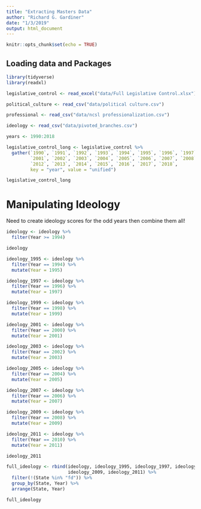 ```yaml
---
title: "Extracting Masters Data"
author: "Richard G. Gardiner"
date: "1/3/2019"
output: html_document
---
```


```r
knitr::opts_chunk$set(echo = TRUE)
```

## Loading data and Packages

```r
library(tidyverse)
library(readxl)

legislative_control <- read_excel("data/Full Legislative Control.xlsx")

political_culture <- read_csv("data/political culture.csv")

professional <- read_csv("data/ncsl professionalization.csv")

ideology <- read_csv("data/pivoted_branches.csv")
```

```r
years <- 1990:2018

legislative_control_long <- legislative_control %>%
  gather(`1990`, `1991`, `1992`, `1993`, `1994`, `1995`, `1996`, `1997`, `1998`, `1999`, `2000`,
         `2001`, `2002`, `2003`, `2004`, `2005`, `2006`, `2007`, `2008`, `2009`, `2010`, `2011`,
         `2012`, `2013`, `2014`, `2015`, `2016`, `2017`, `2018`,
         key = "year", value = "unified")

legislative_control_long
```

# Manipulating Ideology

Need to create ideology scores for the odd years then combine them all!
```r
ideology <- ideology %>%
  filter(Year >= 1994)

ideology

ideology_1995 <- ideology %>%
  filter(Year == 1994) %>%
  mutate(Year = 1995)

ideology_1997 <- ideology %>%
  filter(Year == 1996) %>%
  mutate(Year = 1997)

ideology_1999 <- ideology %>%
  filter(Year == 1998) %>%
  mutate(Year = 1999)

ideology_2001 <- ideology %>%
  filter(Year == 2000) %>%
  mutate(Year = 2001)

ideology_2003 <- ideology %>%
  filter(Year == 2002) %>%
  mutate(Year = 2003)

ideology_2005 <- ideology %>%
  filter(Year == 2004) %>%
  mutate(Year = 2005)

ideology_2007 <- ideology %>%
  filter(Year == 2006) %>%
  mutate(Year = 2007)

ideology_2009 <- ideology %>%
  filter(Year == 2008) %>%
  mutate(Year = 2009)

ideology_2011 <- ideology %>%
  filter(Year == 2010) %>%
  mutate(Year = 2011)

ideology_2011

full_ideology <- rbind(ideology, ideology_1995, ideology_1997, ideology_1999, ideology_2001, ideology_2003, ideology_2005, ideology_2007,
                       ideology_2009, ideology_2011) %>%
  filter(!(State %in% "fd")) %>%
  group_by(State, Year) %>%
  arrange(State, Year)

full_ideology
```


